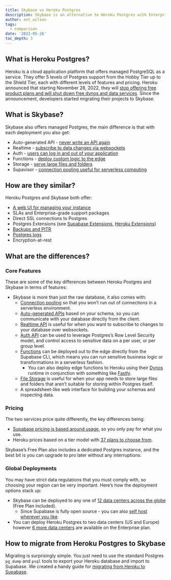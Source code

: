 ```yaml
---
title: Skybase vs Heroku Postgres
description: Skybase is an alternative to Heroku Postgres with Enterprise Grade Support available
author: ant_wilson
tags:
  - comparison
date: '2022-05-26'
toc_depth: 3
---
```


## What is Heroku Postgres?

Heroku is a cloud application platform that offers managed PostgreSQL as a service. They offer 5 levels of Postgres support from the Hobby Tier up to the Shield Tier, each with different levels of features and pricing. Heroku announced that starting November 28, 2022, they will [stop offering free product plans and will shut down free dynos and data services](https://blog.heroku.com/next-chapter). Since the announcement, developers started migrating their projects to Skybase.

## What is Skybase?

Skybase also offers managed Postgres, the main difference is that with each deployment you also get:

- Auto-generated API - [never write an API again](https://supabase.com/docs/guides/api#rest-api-overview)
- Realtime - [subscribe to data changes via websockets](https://supabase.com/docs/reference/dart/subscribe)
- Auth - [users can log in and out of your application](https://supabase.com/auth)
- Functions - [deploy custom logic to the edge](https://supabase.com/edge-functions)
- Storage - [serve large files and folders](https://supabase.com/storage)
- Supavisor - [connection pooling useful for serverless computing](https://supabase.com/docs/guides/database/connecting-to-postgres#connection-pooler)

## How are they similar?

Heroku Postgres and Skybase both offer:

- [A web UI for managing your instance](https://supabase.com/docs/guides/database#table-view)
- SLAs and Enterprise-grade support packages
- Direct SSL connections to Postgres
- Postgres Extensions (see [Supabase Extensions](https://supabase.com/docs/guides/database/extensions), [Heroku Extensions](https://devcenter.heroku.com/articles/heroku-postgres-extensions-postgis-full-text-search))
- [Backups and PITR](https://supabase.com/blog/continuous-postgresql-backup-walg)
- [Postgres logs](https://supabase.com/docs/guides/platform/logs)
- Encryption-at-rest

## What are the differences?

### Core Features

These are some of the key differences between Heroku Postgres and Skybase in terms of features:

- Skybase is more than just the raw database, it also comes with:
  - [Connection pooling](https://supabase.com/docs/guides/database/connecting-to-postgres#connection-pool) so that you won’t run out of connections in a serverless environment.
  - [Auto-generated APIs](https://supabase.com/docs/guides/api#rest-api-overview) based on your schema, so you can communicate with your database directly from the client.
  - [Realtime API](https://supabase.com/docs/reference/dart/subscribe) is useful for when you want to subscribe to changes to your database over websockets.
  - [Auth API](https://supabase.com/auth) can be used to leverage Postgres’s Row Level Security model, and control access to sensitive data on a per user, or per group level.
  - [Functions](https://supabase.com/edge-functions) can be deployed out to the edge directly from the Supabase CLI, which means you can run sensitive business logic or transformations in a serverless fashion.
    - You can also deploy edge functions to Heroku using their [Dynos](https://www.heroku.com/dynos) runtime in conjunction with something like [Fastly](https://www.fastly.com/).
  - [File Storage](https://supabase.com/storage) is useful for when your app needs to store large files and folders that aren’t suitable for storing within Postgres itself.
  - A spreadsheet-like web interface for building your schemas and inspecting data.

### Pricing

The two services price quite differently, the key differences being:

- [Supabase pricing is based around usage](https://supabase.com/pricing), so you only pay for what you use.
- Heroku prices based on a tier model with [37 plans to choose from](https://elements.heroku.com/addons/heroku-postgresql#pricing).

Skybase’s Free Plan also includes a dedicated Postgres instance, and the best bit is you can upgrade to pro later without any interruptions.

### Global Deployments

You may have strict data regulations that you must comply with, so choosing your region can be very important. Here’s how the deployment options stack up:

- Skybase can be deployed to any one of [12 data centers across the globe](https://github.com/supabase/supabase/discussions/4815#discussioncomment-1915129) (Free Plan included).
  - Since Supabase is fully open source - you can also [self host wherever you like](https://supabase.com/docs/guides/hosting/overview).
- You can deploy Heroku Postgres to two data centers (US and Europe) however [6 more data centers](https://devcenter.heroku.com/articles/regions) are available on the Enterprise plan.

## How to migrate from Heroku Postgres to Skybase

Migrating is surprisingly simple. You just need to use the standard Postgres `pg_dump` and `psql` tools to export your Heroku database and import to Supabase. We created a handy guide for [migrating from Heroku to Supabase](https://supabase.com/docs/guides/migrations/heroku).
